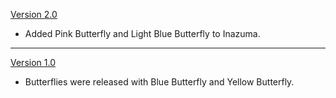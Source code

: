 {{Change History/Header}}
[[Version 2.0]]
*Added Pink Butterfly and Light Blue Butterfly to Inazuma.
----
[[Version 1.0]]
*Butterflies were released with Blue Butterfly and Yellow Butterfly.